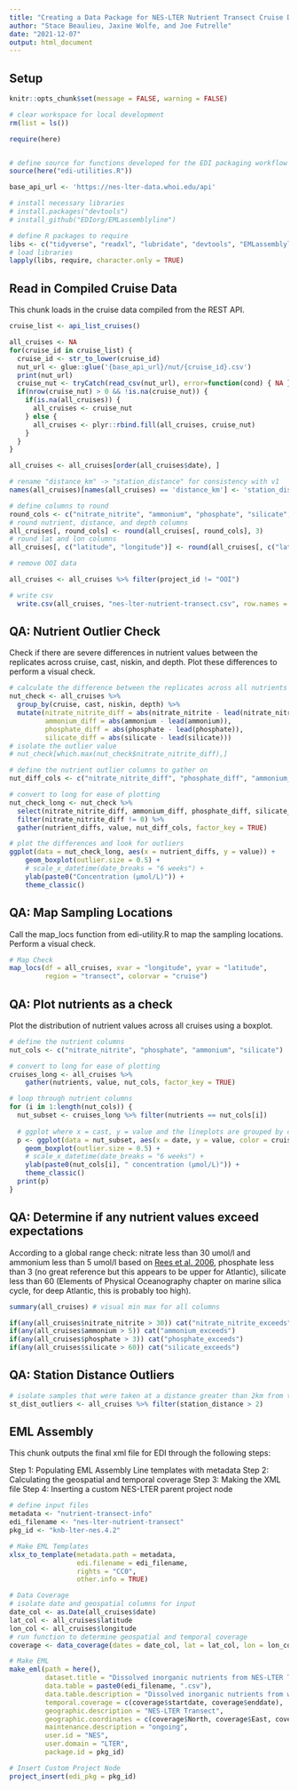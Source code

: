 ```yaml
---
title: "Creating a Data Package for NES-LTER Nutrient Transect Cruise Data"
author: "Stace Beaulieu, Jaxine Wolfe, and Joe Futrelle"
date: "2021-12-07"
output: html_document
---
```


## Setup

```r
knitr::opts_chunk$set(message = FALSE, warning = FALSE)

# clear workspace for local development
rm(list = ls())

require(here)


# define source for functions developed for the EDI packaging workflow
source(here("edi-utilities.R"))

base_api_url <- 'https://nes-lter-data.whoi.edu/api'

# install necessary libraries
# install.packages("devtools")
# install_github("EDIorg/EMLassemblyline")

# define R packages to require
libs <- c("tidyverse", "readxl", "lubridate", "devtools", "EMLassemblyline", "EML", "maps", "xml2", "rjson")
# load libraries
lapply(libs, require, character.only = TRUE)

```

## Read in Compiled Cruise Data

This chunk loads in the cruise data compiled from the REST API.

```r
cruise_list <- api_list_cruises()

all_cruises <- NA
for(cruise_id in cruise_list) {
  cruise_id <- str_to_lower(cruise_id)
  nut_url <- glue::glue('{base_api_url}/nut/{cruise_id}.csv')
  print(nut_url)
  cruise_nut <- tryCatch(read_csv(nut_url), error=function(cond) { NA })
  if(nrow(cruise_nut) > 0 && !is.na(cruise_nut)) {
    if(is.na(all_cruises)) {
      all_cruises <- cruise_nut
    } else {
      all_cruises <- plyr::rbind.fill(all_cruises, cruise_nut)
    }
  }
}
```

```r
all_cruises <- all_cruises[order(all_cruises$date), ]

# rename "distance_km" -> "station_distance" for consistency with v1
names(all_cruises)[names(all_cruises) == 'distance_km'] <- 'station_distance'

# define columns to round
round_cols <- c("nitrate_nitrite", "ammonium", "phosphate", "silicate", "depth", "station_distance")
# round nutrient, distance, and depth columns
all_cruises[, round_cols] <- round(all_cruises[, round_cols], 3)
# round lat and lon columns
all_cruises[, c("latitude", "longitude")] <- round(all_cruises[, c("latitude", "longitude")], 4)

# remove OOI data

all_cruises <- all_cruises %>% filter(project_id != "OOI")

# write csv
  write.csv(all_cruises, "nes-lter-nutrient-transect.csv", row.names = FALSE)
```


## QA: Nutrient Outlier Check

Check if there are severe differences in nutrient values between the replicates across cruise, cast, niskin, and depth. Plot these differences to perform a visual check.

```r

# calculate the difference between the replicates across all nutrients
nut_check <- all_cruises %>%
  group_by(cruise, cast, niskin, depth) %>%
  mutate(nitrate_nitrite_diff = abs(nitrate_nitrite - lead(nitrate_nitrite)),
         ammonium_diff = abs(ammonium - lead(ammonium)),
         phosphate_diff = abs(phosphate - lead(phosphate)),
         silicate_diff = abs(silicate - lead(silicate))) 
# isolate the outlier value
# nut_check[which.max(nut_check$nitrate_nitrite_diff),]

# define the nutrient outlier columns to gather on
nut_diff_cols <- c("nitrate_nitrite_diff", "phosphate_diff", "ammonium_diff", "silicate_diff")

# convert to long for ease of plotting
nut_check_long <- nut_check %>%
  select(nitrate_nitrite_diff, ammonium_diff, phosphate_diff, silicate_diff) %>%
  filter(nitrate_nitrite_diff != 0) %>%
  gather(nutrient_diffs, value, nut_diff_cols, factor_key = TRUE)

# plot the differences and look for outliers
ggplot(data = nut_check_long, aes(x = nutrient_diffs, y = value)) +
    geom_boxplot(outlier.size = 0.5) +
    # scale_x_datetime(date_breaks = "6 weeks") +
    ylab(paste0("Concentration (µmol/L)")) +
    theme_classic()

```

## QA: Map Sampling Locations

Call the map_locs function from edi-utility.R to map the sampling locations. Perform a visual check.

```r

# Map Check
map_locs(df = all_cruises, xvar = "longitude", yvar = "latitude",
         region = "transect", colorvar = "cruise")

```


## QA: Plot nutrients as a check

Plot the distribution of nutrient values across all cruises using a boxplot. 

```r
# define the nutrient columns 
nut_cols <- c("nitrate_nitrite", "phosphate", "ammonium", "silicate")

# convert to long for ease of plotting
cruises_long <- all_cruises %>%
    gather(nutrients, value, nut_cols, factor_key = TRUE)

# loop through nutrient columns
for (i in 1:length(nut_cols)) {
  nut_subset <- cruises_long %>% filter(nutrients == nut_cols[i])
  
  # ggplot where x = cast, y = value and the lineplots are grouped by cruise
  p <- ggplot(data = nut_subset, aes(x = date, y = value, color = cruise)) +
    geom_boxplot(outlier.size = 0.5) +
    # scale_x_datetime(date_breaks = "6 weeks") +
    ylab(paste0(nut_cols[i], " concentration (µmol/L)")) +
    theme_classic()
  print(p)
}

```

## QA: Determine if any nutrient values exceed expectations

According to a global range check: nitrate less than 30 umol/l and ammonium less than 5 umol/l based on [Rees et al. 2006](https://doi.org/10.1016/j.dsr2.2006.05.008), phosphate less than 3 (no great reference but this appears to be upper for Atlantic), silicate less than 60 (Elements of Physical Oceanography chapter on marine silica cycle, for deep Atlantic, this is probably too high).

```r
summary(all_cruises) # visual min max for all columns

if(any(all_cruises$nitrate_nitrite > 30)) cat("nitrate_nitrite_exceeds") 
if(any(all_cruises$ammonium > 5)) cat("ammonium_exceeds")
if(any(all_cruises$phosphate > 3)) cat("phosphate_exceeds")
if(any(all_cruises$silicate > 60)) cat("silicate_exceeds")

```

## QA: Station Distance Outliers
```r
# isolate samples that were taken at a distance greater than 2km from the nearest station
st_dist_outliers <- all_cruises %>% filter(station_distance > 2)

```

## EML Assembly

This chunk outputs the final xml file for EDI through the following steps:

Step 1: Populating EML Assembly Line templates with metadata
Step 2: Calculating the geospatial and temporal coverage 
Step 3: Making the XML file 
Step 4: Inserting a custom NES-LTER parent project node 

```r

# define input files
metadata <- "nutrient-transect-info"
edi_filename <- "nes-lter-nutrient-transect"
pkg_id <- "knb-lter-nes.4.2"

# Make EML Templates 
xlsx_to_template(metadata.path = metadata, 
                 edi.filename = edi_filename, 
                 rights = "CC0",
                 other.info = TRUE)

# Data Coverage
# isolate date and geospatial columns for input
date_col <- as.Date(all_cruises$date)
lat_col <- all_cruises$latitude
lon_col <- all_cruises$longitude
# run function to determine geospatial and temporal coverage
coverage <- data_coverage(dates = date_col, lat = lat_col, lon = lon_col)

# Make EML
make_eml(path = here(),
         dataset.title = "Dissolved inorganic nutrients from NES-LTER Transect cruises, including 4 macro-nutrients from water column bottle samples, ongoing since 2017",
         data.table = paste0(edi_filename, ".csv"),
         data.table.description = "Dissolved inorganic nutrients from water column bottle samples taken on NES-LTER Transect cruises",
         temporal.coverage = c(coverage$startdate, coverage$enddate),
         geographic.description = "NES-LTER Transect",
         geographic.coordinates = c(coverage$North, coverage$East, coverage$South, coverage$West),
         maintenance.description = "ongoing",
         user.id = "NES",
         user.domain = "LTER",
         package.id = pkg_id)

# Insert Custom Project Node
project_insert(edi_pkg = pkg_id)
```
